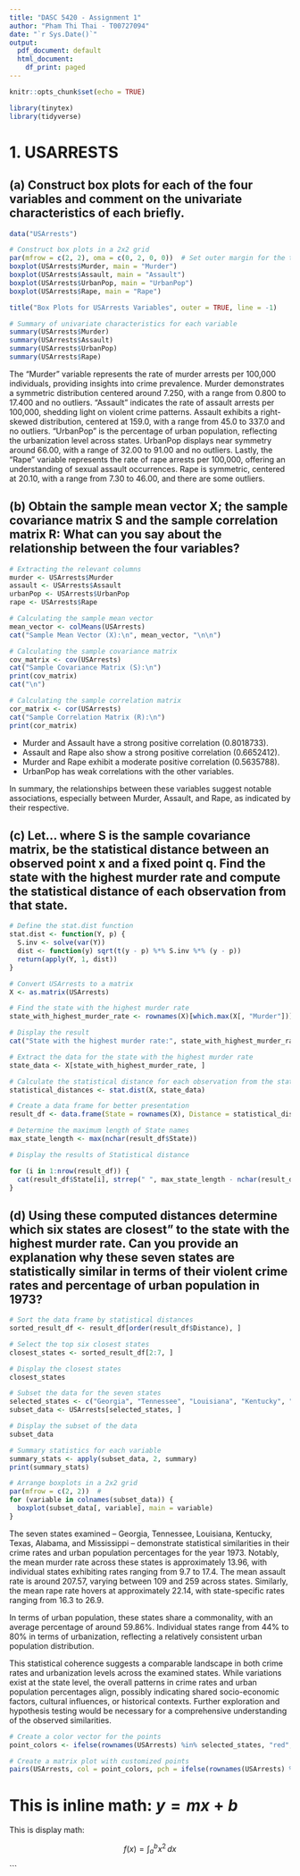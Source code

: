 ---
title: "DASC 5420 - Assignment 1"
author: "Pham Thi Thai - T00727094"
date: "`r Sys.Date()`"
output:
  pdf_document: default
  html_document:
    df_print: paged
---

```{r setup, include=FALSE}
knitr::opts_chunk$set(echo = TRUE)
```

```{r}
library(tinytex)
library(tidyverse)
```

# 1. USARRESTS

## (a) Construct box plots for each of the four variables and comment on the univariate characteristics of each briefly.

```{r cache=TRUE}
data("USArrests")

# Construct box plots in a 2x2 grid
par(mfrow = c(2, 2), oma = c(0, 2, 0, 0))  # Set outer margin for the title
boxplot(USArrests$Murder, main = "Murder")
boxplot(USArrests$Assault, main = "Assault")
boxplot(USArrests$UrbanPop, main = "UrbanPop")
boxplot(USArrests$Rape, main = "Rape")

title("Box Plots for USArrests Variables", outer = TRUE, line = -1)

```

```{r cache=TRUE}
# Summary of univariate characteristics for each variable
summary(USArrests$Murder)
summary(USArrests$Assault)
summary(USArrests$UrbanPop)
summary(USArrests$Rape)
```

The "Murder" variable represents the rate of murder arrests per 100,000 individuals, providing insights into crime prevalence. Murder demonstrates a symmetric distribution centered around 7.250, with a range from 0.800 to 17.400 and no outliers. "Assault" indicates the rate of assault arrests per 100,000, shedding light on violent crime patterns. Assault exhibits a right-skewed distribution, centered at 159.0, with a range from 45.0 to 337.0 and no outliers. "UrbanPop" is the percentage of urban population, reflecting the urbanization level across states. UrbanPop displays near symmetry around 66.00, with a range of 32.00 to 91.00 and no outliers. Lastly, the "Rape" variable represents the rate of rape arrests per 100,000, offering an understanding of sexual assault occurrences. Rape is symmetric, centered at 20.10, with a range from 7.30 to 46.00, and there are some outliers.

## (b) Obtain the sample mean vector X; the sample covariance matrix S and the sample correlation matrix R: What can you say about the relationship between the four variables?

```{r cache=TRUE}
# Extracting the relevant columns
murder <- USArrests$Murder
assault <- USArrests$Assault
urbanPop <- USArrests$UrbanPop
rape <- USArrests$Rape

# Calculating the sample mean vector
mean_vector <- colMeans(USArrests)
cat("Sample Mean Vector (X):\n", mean_vector, "\n\n")

# Calculating the sample covariance matrix
cov_matrix <- cov(USArrests)
cat("Sample Covariance Matrix (S):\n")
print(cov_matrix)
cat("\n")

# Calculating the sample correlation matrix
cor_matrix <- cor(USArrests)
cat("Sample Correlation Matrix (R):\n")
print(cor_matrix)

```

-   Murder and Assault have a strong positive correlation (0.8018733).
-   Assault and Rape also show a strong positive correlation (0.6652412).
-   Murder and Rape exhibit a moderate positive correlation (0.5635788).
-   UrbanPop has weak correlations with the other variables.

In summary, the relationships between these variables suggest notable associations, especially between Murder, Assault, and Rape, as indicated by their respective.

## (c) Let... where S is the sample covariance matrix, be the statistical distance between an observed point x and a fixed point q. Find the state with the highest murder rate and compute the statistical distance of each observation from that state.

```{r cache=TRUE}
# Define the stat.dist function
stat.dist <- function(Y, p) {
  S.inv <- solve(var(Y))
  dist <- function(y) sqrt(t(y - p) %*% S.inv %*% (y - p))
  return(apply(Y, 1, dist))
}

# Convert USArrests to a matrix
X <- as.matrix(USArrests)

# Find the state with the highest murder rate
state_with_highest_murder_rate <- rownames(X)[which.max(X[, "Murder"])]

# Display the result
cat("State with the highest murder rate:", state_with_highest_murder_rate, "\n")

# Extract the data for the state with the highest murder rate
state_data <- X[state_with_highest_murder_rate, ]

# Calculate the statistical distance for each observation from the state with the highest murder rate
statistical_distances <- stat.dist(X, state_data)

# Create a data frame for better presentation
result_df <- data.frame(State = rownames(X), Distance = statistical_distances)

# Determine the maximum length of State names
max_state_length <- max(nchar(result_df$State))

# Display the results of Statistical distance

for (i in 1:nrow(result_df)) {
  cat(result_df$State[i], strrep(" ", max_state_length - nchar(result_df$State[i]) + 1), result_df$Distance[i], "\n")
}

```

## (d) Using these computed distances determine which six states are closest" to the state with the highest murder rate. Can you provide an explanation why these seven states are statistically similar in terms of their violent crime rates and percentage of urban population in 1973?

```{r cache=TRUE}
# Sort the data frame by statistical distances
sorted_result_df <- result_df[order(result_df$Distance), ]

# Select the top six closest states
closest_states <- sorted_result_df[2:7, ]

# Display the closest states
closest_states

```

```{r cache=TRUE}
# Subset the data for the seven states
selected_states <- c("Georgia", "Tennessee", "Louisiana", "Kentucky", "Texas", "Alabama", "Mississippi")
subset_data <- USArrests[selected_states, ]

# Display the subset of the data
subset_data

# Summary statistics for each variable
summary_stats <- apply(subset_data, 2, summary)
print(summary_stats)

# Arrange boxplots in a 2x2 grid
par(mfrow = c(2, 2))  # 
for (variable in colnames(subset_data)) {
  boxplot(subset_data[, variable], main = variable)
}
```

The seven states examined – Georgia, Tennessee, Louisiana, Kentucky, Texas, Alabama, and Mississippi – demonstrate statistical similarities in their crime rates and urban population percentages for the year 1973. Notably, the mean murder rate across these states is approximately 13.96, with individual states exhibiting rates ranging from 9.7 to 17.4. The mean assault rate is around 207.57, varying between 109 and 259 across states. Similarly, the mean rape rate hovers at approximately 22.14, with state-specific rates ranging from 16.3 to 26.9.

In terms of urban population, these states share a commonality, with an average percentage of around 59.86%. Individual states range from 44% to 80% in terms of urbanization, reflecting a relatively consistent urban population distribution.

This statistical coherence suggests a comparable landscape in both crime rates and urbanization levels across the examined states. While variations exist at the state level, the overall patterns in crime rates and urban population percentages align, possibly indicating shared socio-economic factors, cultural influences, or historical contexts. Further exploration and hypothesis testing would be necessary for a comprehensive understanding of the observed similarities.

```{r}
# Create a color vector for the points
point_colors <- ifelse(rownames(USArrests) %in% selected_states, "red", "blue")

# Create a matrix plot with customized points
pairs(USArrests, col = point_colors, pch = ifelse(rownames(USArrests) %in% selected_states, 16, 1))

```

# This is inline math: $y = mx + b$

This is display math:

$$ f(x) = \int_{a}^{b} x^2 \,dx $$

\`\`\`
